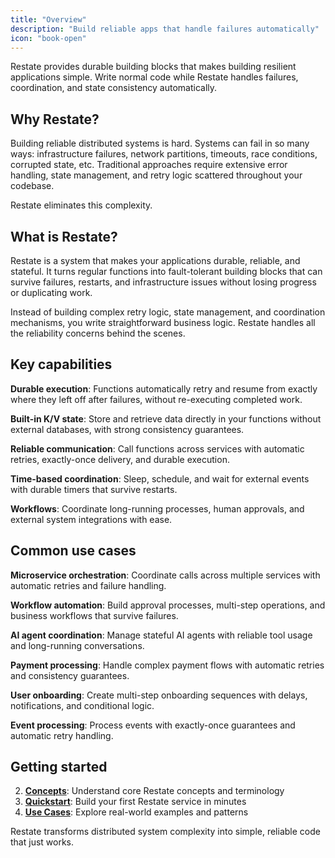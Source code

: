 ```yaml
---
title: "Overview"
description: "Build reliable apps that handle failures automatically"
icon: "book-open"
---
```


Restate provides durable building blocks that makes building resilient applications simple. Write normal code while Restate handles failures, coordination, and state consistency automatically.

## Why Restate?

Building reliable distributed systems is hard.
Systems can fail in so many ways: infrastructure failures, network partitions, timeouts, race conditions, corrupted state, etc. Traditional approaches require extensive error handling, state management, and retry logic scattered throughout your codebase.

Restate eliminates this complexity.

## What is Restate?

Restate is a system that makes your applications durable, reliable, and stateful. It turns regular functions into fault-tolerant building blocks that can survive failures, restarts, and infrastructure issues without losing progress or duplicating work.

Instead of building complex retry logic, state management, and coordination mechanisms, you write straightforward business logic. Restate handles all the reliability concerns behind the scenes.

## Key capabilities

**Durable execution**: Functions automatically retry and resume from exactly where they left off after failures, without re-executing completed work.

**Built-in K/V state**: Store and retrieve data directly in your functions without external databases, with strong consistency guarantees.

**Reliable communication**: Call functions across services with automatic retries, exactly-once delivery, and durable execution.

**Time-based coordination**: Sleep, schedule, and wait for external events with durable timers that survive restarts.

**Workflows**: Coordinate long-running processes, human approvals, and external system integrations with ease.

## Common use cases

**Microservice orchestration**: Coordinate calls across multiple services with automatic retries and failure handling.

**Workflow automation**: Build approval processes, multi-step operations, and business workflows that survive failures.

**AI agent coordination**: Manage stateful AI agents with reliable tool usage and long-running conversations.

**Payment processing**: Handle complex payment flows with automatic retries and consistency guarantees.

**User onboarding**: Create multi-step onboarding sequences with delays, notifications, and conditional logic.

**Event processing**: Process events with exactly-once guarantees and automatic retry handling.

## Getting started

2. **[Concepts](/basics/key-concepts)**: Understand core Restate concepts and terminology
1. **[Quickstart](/quickstart)**: Build your first Restate service in minutes
4. **[Use Cases](/use-cases/payment-processing)**: Explore real-world examples and patterns

Restate transforms distributed system complexity into simple, reliable code that just works.